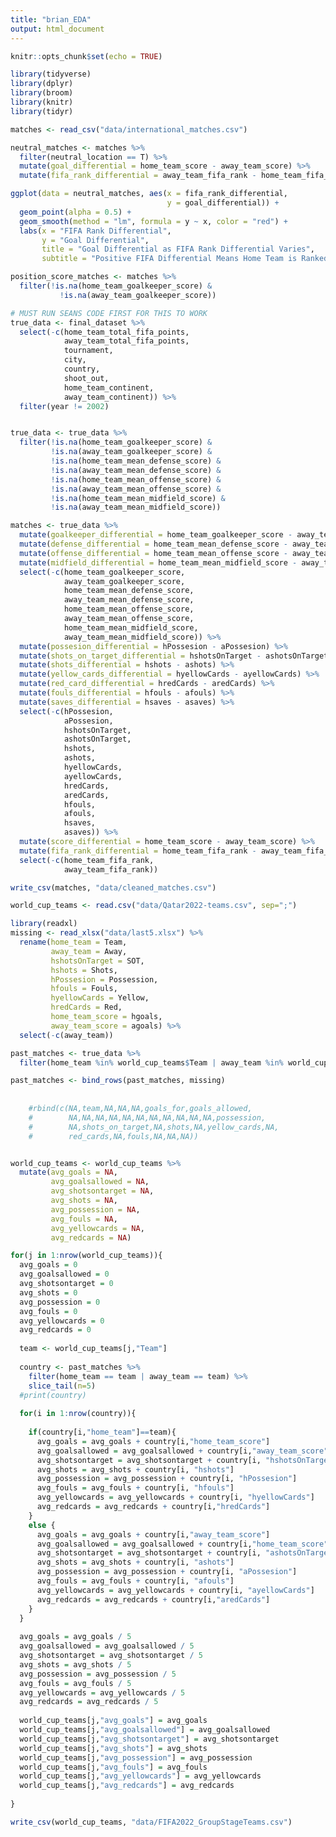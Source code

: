 ```yaml
---
title: "brian_EDA"
output: html_document
---
```


```r
knitr::opts_chunk$set(echo = TRUE)
```

```r
library(tidyverse)
library(dplyr)
library(broom)
library(knitr)
library(tidyr)
```

```r
matches <- read_csv("data/international_matches.csv")
```

```r
neutral_matches <- matches %>%
  filter(neutral_location == T) %>%
  mutate(goal_differential = home_team_score - away_team_score) %>%
  mutate(fifa_rank_differential = away_team_fifa_rank - home_team_fifa_rank)

ggplot(data = neutral_matches, aes(x = fifa_rank_differential,
                                   y = goal_differential)) +
  geom_point(alpha = 0.5) +
  geom_smooth(method = "lm", formula = y ~ x, color = "red") +
  labs(x = "FIFA Rank Differential",
       y = "Goal Differential",
       title = "Goal Differential as FIFA Rank Differential Varies",
       subtitle = "Positive FIFA Differential Means Home Team is Ranked Higher\nPositive Goal Differential Means Home Team Won")
```

```r
position_score_matches <- matches %>%
  filter(!is.na(home_team_goalkeeper_score) &
           !is.na(away_team_goalkeeper_score))
```






```r
# MUST RUN SEANS CODE FIRST FOR THIS TO WORK
true_data <- final_dataset %>%
  select(-c(home_team_total_fifa_points,
            away_team_total_fifa_points,
            tournament,
            city,
            country,
            shoot_out,
            home_team_continent,
            away_team_continent)) %>%
  filter(year != 2002)


true_data <- true_data %>%
  filter(!is.na(home_team_goalkeeper_score) &
         !is.na(away_team_goalkeeper_score) &
         !is.na(home_team_mean_defense_score) &
         !is.na(away_team_mean_defense_score) &
         !is.na(home_team_mean_offense_score) &
         !is.na(away_team_mean_offense_score) &
         !is.na(home_team_mean_midfield_score) &
         !is.na(away_team_mean_midfield_score))

matches <- true_data %>%
  mutate(goalkeeper_differential = home_team_goalkeeper_score - away_team_goalkeeper_score) %>%
  mutate(defense_differential = home_team_mean_defense_score - away_team_mean_defense_score) %>%
  mutate(offense_differential = home_team_mean_offense_score - away_team_mean_offense_score) %>%
  mutate(midfield_differential = home_team_mean_midfield_score - away_team_mean_midfield_score) %>%
  select(-c(home_team_goalkeeper_score,
            away_team_goalkeeper_score,
            home_team_mean_defense_score,
            away_team_mean_defense_score,
            home_team_mean_offense_score,
            away_team_mean_offense_score,
            home_team_mean_midfield_score,
            away_team_mean_midfield_score)) %>%
  mutate(possesion_differential = hPossesion - aPossesion) %>%
  mutate(shots_on_target_differential = hshotsOnTarget - ashotsOnTarget) %>%
  mutate(shots_differential = hshots - ashots) %>%
  mutate(yellow_cards_differential = hyellowCards - ayellowCards) %>%
  mutate(red_card_differential = hredCards - aredCards) %>%
  mutate(fouls_differential = hfouls - afouls) %>%
  mutate(saves_differential = hsaves - asaves) %>%
  select(-c(hPossesion,
            aPossesion,
            hshotsOnTarget,
            ashotsOnTarget,
            hshots,
            ashots,
            hyellowCards,
            ayellowCards,
            hredCards,
            aredCards,
            hfouls,
            afouls,
            hsaves,
            asaves)) %>%
  mutate(score_differential = home_team_score - away_team_score) %>%
  mutate(fifa_rank_differential = home_team_fifa_rank - away_team_fifa_rank) %>%
  select(-c(home_team_fifa_rank,
            away_team_fifa_rank))

write_csv(matches, "data/cleaned_matches.csv")

```


```r
world_cup_teams <- read.csv("data/Qatar2022-teams.csv", sep=";")
```


```r

library(readxl)
missing <- read_xlsx("data/last5.xlsx") %>%
  rename(home_team = Team,
         away_team = Away,
         hshotsOnTarget = SOT,
         hshots = Shots,
         hPossesion = Possession,
         hfouls = Fouls,
         hyellowCards = Yellow,
         hredCards = Red,
         home_team_score = hgoals,
         away_team_score = agoals) %>%
  select(-c(away_team))

past_matches <- true_data %>%
  filter(home_team %in% world_cup_teams$Team | away_team %in% world_cup_teams$Team)

past_matches <- bind_rows(past_matches, missing)
    
    
    #rbind(c(NA,team,NA,NA,NA,goals_for,goals_allowed,
    #        NA,NA,NA,NA,NA,NA,NA,NA,NA,NA,NA,possession,
    #        NA,shots_on_target,NA,shots,NA,yellow_cards,NA,
    #        red_cards,NA,fouls,NA,NA,NA))


world_cup_teams <- world_cup_teams %>%
  mutate(avg_goals = NA,
         avg_goalsallowed = NA,
         avg_shotsontarget = NA,
         avg_shots = NA,
         avg_possession = NA,
         avg_fouls = NA,
         avg_yellowcards = NA,
         avg_redcards = NA)

for(j in 1:nrow(world_cup_teams)){
  avg_goals = 0
  avg_goalsallowed = 0
  avg_shotsontarget = 0
  avg_shots = 0
  avg_possession = 0
  avg_fouls = 0
  avg_yellowcards = 0
  avg_redcards = 0
  
  team <- world_cup_teams[j,"Team"]
  
  country <- past_matches %>%
    filter(home_team == team | away_team == team) %>%
    slice_tail(n=5)
  #print(country)
  
  for(i in 1:nrow(country)){
    
    if(country[i,"home_team"]==team){
      avg_goals = avg_goals + country[i,"home_team_score"]
      avg_goalsallowed = avg_goalsallowed + country[i,"away_team_score"]
      avg_shotsontarget = avg_shotsontarget + country[i, "hshotsOnTarget"]
      avg_shots = avg_shots + country[i, "hshots"]
      avg_possession = avg_possession + country[i, "hPossesion"]
      avg_fouls = avg_fouls + country[i, "hfouls"]
      avg_yellowcards = avg_yellowcards + country[i, "hyellowCards"]
      avg_redcards = avg_redcards + country[i,"hredCards"]
    }
    else {
      avg_goals = avg_goals + country[i,"away_team_score"]
      avg_goalsallowed = avg_goalsallowed + country[i,"home_team_score"]
      avg_shotsontarget = avg_shotsontarget + country[i, "ashotsOnTarget"]
      avg_shots = avg_shots + country[i, "ashots"]
      avg_possession = avg_possession + country[i, "aPossesion"]
      avg_fouls = avg_fouls + country[i, "afouls"]
      avg_yellowcards = avg_yellowcards + country[i, "ayellowCards"]
      avg_redcards = avg_redcards + country[i,"aredCards"]
    }
  }
  
  avg_goals = avg_goals / 5
  avg_goalsallowed = avg_goalsallowed / 5
  avg_shotsontarget = avg_shotsontarget / 5
  avg_shots = avg_shots / 5
  avg_possession = avg_possession / 5
  avg_fouls = avg_fouls / 5
  avg_yellowcards = avg_yellowcards / 5
  avg_redcards = avg_redcards / 5
  
  world_cup_teams[j,"avg_goals"] = avg_goals
  world_cup_teams[j,"avg_goalsallowed"] = avg_goalsallowed
  world_cup_teams[j,"avg_shotsontarget"] = avg_shotsontarget
  world_cup_teams[j,"avg_shots"] = avg_shots
  world_cup_teams[j,"avg_possession"] = avg_possession
  world_cup_teams[j,"avg_fouls"] = avg_fouls
  world_cup_teams[j,"avg_yellowcards"] = avg_yellowcards
  world_cup_teams[j,"avg_redcards"] = avg_redcards
  
}

write_csv(world_cup_teams, "data/FIFA2022_GroupStageTeams.csv")

```



